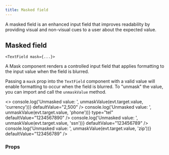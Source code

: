 ```yaml
---
title: Masked field
---
```



A masked field is an enhanced input field that improves readability by providing visual and non-visual cues to a user about the expected value.

## Masked field

`<TextField mask={...}>`

A Mask component renders a controlled input field that applies formatting to the input value when the field is blurred.

Passing a `mask` prop into the `TextField` component with a valid value will
enable formatting to occur when the field is blurred. To "unmask" the
value, you can import and call the `unmaskValue` method.

<EmbeddedExample>
  <>
    <TextField
      ariaLabel="Enter monthly income amount in dollars."
      labelClassName="ds-u-margin-top--0"
      label="Currency"
      mask="currency"
      inputMode="numeric"
      type="text"
      name="currency_example"
      onBlur={(evt) => console.log('Unmasked value: ', unmaskValue(evt.target.value, 'currency'))}
      defaultValue="2,500"
    />
    <TextField
      label="Phone number"
      mask="phone"
      name="phone_example"
      onBlur={(evt) => console.log('Unmasked value: ', unmaskValue(evt.target.value, 'phone'))}
      type="tel"
      defaultValue="1234567890"
    />
    <TextField
      label="Social security number (SSN)"
      mask="ssn"
      inputMode="numeric"
      type="text"
      name="ssn_example"
      onBlur={(evt) => console.log('Unmasked value: ', unmaskValue(evt.target.value, 'ssn'))}
      defaultValue="123456789"
    />
    <TextField
      label="Zip code"
      mask="zip"
      inputMode="numeric"
      type="text"
      name="zip_example"
      onBlur={(evt) => console.log('Unmasked value: ', unmaskValue(evt.target.value, 'zip'))}
      defaultValue="123456789"
    />
  </>
</EmbeddedExample>

### Props

<PropTable componentName="TextField" />
